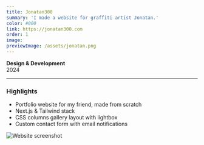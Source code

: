 ```yaml
---
title: Jonatan300
summary: 'I made a website for graffiti artist Jonatan.'
color: #000
link: https://jonatan300.com
order: 1
image:
previewImage: /assets/jonatan.png
---
```


**Design & Development**\
2024

---

### Highlights

- Portfolio website for my friend, made from scratch
- Next.js & Tailwind stack
- CSS columns gallery layout with lightbox
- Custom contact form with email notifications

![Website screenshot](/assets/jonatan-screenshot.png)

